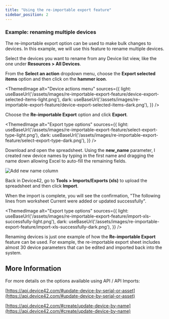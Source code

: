 ```yaml
---
title: "Using the re-importable export feature"
sidebar_position: 2
---
```



### Example: renaming multiple devices

The re-importable export option can be used to make bulk changes to devices. In this example, we will use this feature to rename multiple devices.

Select the devices you want to rename from any Device list view, like the one under **Resources > All Devices**.

From the **Select an action** dropdown menu, choose the **Export selected items** option and then click on the **hammer icon**.

<ThemedImage
  alt="Device actions menu"
  sources={{
    light: useBaseUrl('/assets/images/re-importable-export-feature/device-export-selected-items-light.png'),
    dark: useBaseUrl('/assets/images/re-importable-export-feature/device-export-selected-items-dark.png'),
  }}
/>

Choose the **Re-importable Export** option and click **Export**.

<ThemedImage
  alt="Export type options"
  sources={{
    light: useBaseUrl('/assets/images/re-importable-export-feature/select-export-type-light.png'),
    dark: useBaseUrl('/assets/images/re-importable-export-feature/select-export-type-dark.png'),
  }}
/>

Download and open the spreadsheet. Using the **new\_name** parameter, I created new device names by typing in the first name and dragging the name down allowing Excel to auto-fill the remaining fields. 

![Add new name column](/assets/images/re-importable-export-feature/excel-new-name.png)

Back in Device42, go to **Tools > Imports/Exports (xls)** to upload the spreadsheet and then click **Import**.

When the import is complete, you will see the confirmation, "The following lines from worksheet Current were added or updated successfully".

<ThemedImage
  alt="Export type options"
  sources={{
    light: useBaseUrl('/assets/images/re-importable-export-feature/import-xls-successfully-light.png'),
    dark: useBaseUrl('/assets/images/re-importable-export-feature/import-xls-successfully-dark.png'),
  }}
/>

Renaming devices is just one example of how the **Re-importable Export** feature can be used. For example, the re-importable export sheet includes almost 30 device parameters that can be edited and imported back into the system.

## More Information

For more details on the options available using API / API Imports:

[https://api.device42.com/#update-device-by-serial-or-asset](https://api.device42.com/#update-device-by-serial-or-asset)

[https://api.device42.com/#create/update-device-by-name](https://api.device42.com/#create/update-device-by-name)